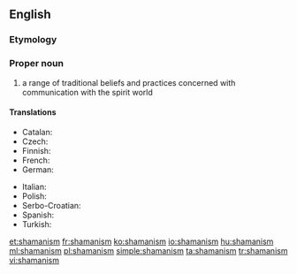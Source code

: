 {{wikipedia}}
==English==

===Etymology===
{{suffix|shaman|ism}}

===Proper noun===
{{en-noun|~}}

# a range of traditional beliefs and practices concerned with communication with the spirit world

====Translations====
{{trans-top|range of traditional beliefs}}
* Catalan: {{t|ca|xamanisme|m}}
* Czech: {{t|cs|šamanismus|m}}
* Finnish: {{t+|fi|šamanismi}}
* French: {{t+|fr|chamanisme|m}}
* German: {{t+|de|Schamanismus|m}}
{{trans-mid}}
* Italian: {{t|it|sciamanesimo|m}}
* Polish: {{t|pl|szamanizm|m}}
* Serbo-Croatian: {{t|sh|šamanizam|m}}
* Spanish: {{t|es|chamanismo|m}}
* Turkish: {{t+|tr|Şamanizm}}
{{trans-bottom}}

[[et:shamanism]]
[[fr:shamanism]]
[[ko:shamanism]]
[[io:shamanism]]
[[hu:shamanism]]
[[ml:shamanism]]
[[pl:shamanism]]
[[simple:shamanism]]
[[ta:shamanism]]
[[tr:shamanism]]
[[vi:shamanism]]